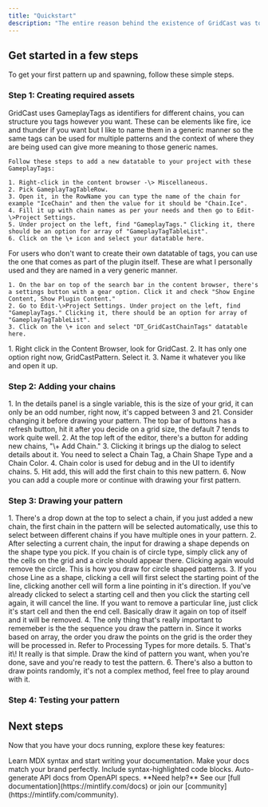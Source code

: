 ```yaml
---
title: "Quickstart"
description: "The entire reason behind the existence of GridCast was to create patterns of mechanics easily and really quickly."
---
```


## Get started in a few steps

To get your first pattern up and spawning, follow these simple steps.

### Step 1: Creating required assets

<AccordionGroup>
  <Accordion title="Creating a datatable for GameplayTags" icon="table">
    GridCast uses GameplayTags as identifiers for different chains, you can structure you tags however you want. These can be elements like fire, ice and thunder if you want but I like to name them in a generic manner so the same tags can be used for multiple patterns and the context of where they are being used can give more meaning to those generic names.

    Follow these steps to add a new datatable to your project with these GameplayTags:

    1. Right-click in the content browser -\> Miscellaneous.
    2. Pick GameplayTagTableRow.
    3. Open it, in the RowName you can type the name of the chain for example "IceChain" and then the value for it should be "Chain.Ice".
    4. Fill it up with chain names as per your needs and then go to Edit-\>Project Settings.
    5. Under project on the left, find "GameplayTags." Clicking it, there should be an option for array of "GameplayTagTableList".
    6. Click on the \+ icon and select your datatable here.
  </Accordion>
  <Accordion title="Using pre-made datable for GameplayTags" icon="table">
    For users who don't want to create their own datatable of tags, you can use the one that comes as part of the plugin itself. These are what I personally used and they are named in a very generic manner.

    1. On the bar on top of the search bar in the content browser, there's a settings button with a gear option. Click it and check "Show Engine Content, Show Plugin Content."
    2. Go to Edit-\>Project Settings. Under project on the left, find "GameplayTags." Clicking it, there should be an option for array of "GameplayTagTableList".
    3. Click on the \+ icon and select "DT_GridCastChainTags" datatable here.
  </Accordion>
  <Accordion title="Creating your GridCastPattern Asset" icon="grid">
    1. Right click in the Content Browser, look for GridCast.
    2. It has only one option right now, GridCastPattern. Select it.
    3. Name it whatever you like and open it up.
  </Accordion>
</AccordionGroup>

### Step 2: Adding your chains

<AccordionGroup>
  <Accordion title="Grid and Adding Chains" icon="github">
    1. In the details panel is a single variable, this is the size of your grid, it can only be an odd number, right now, it's capped between 3 and 21. Consider changing it before drawing your pattern. The top bar of buttons has a refresh button, hit it after you decide on a grid size, the default 7 tends to work quite well.
    2. At the top left of the editor, there's a button for adding new chains, "\+ Add Chain."
    3. Clicking it brings up the dialog to select details about it. You need to select a Chain Tag, a Chain Shape Type and a Chain Color.
    4. Chain color is used for debug and in the UI to identify chains.
    5. Hit add, this will add the first chain to this new pattern.
    6. Now you can add a couple more or continue with drawing your first pattern.
  </Accordion>
</AccordionGroup>

### Step 3: Drawing your pattern

<Accordion title="Drawing in GridCast" icon="rocket">
  1. There's a drop down at the top to select a chain, if you just added a new chain, the first chain in the pattern will be selected automatically, use this to select between different chains if you have multiple ones in your pattern.
  2. After selecting a current chain, the input for drawing a shape depends on the shape type you pick. If you chain is of circle type, simply click any of the cells on the grid and a circle should appear there. Clicking again would remove the circle. This is how you draw for circle shaped patterns.
  3. If you chose Line as a shape, clicking a cell will first select the starting point of the line, clicking another cell will form a line pointing in it's direction. If you've already clicked to select a starting cell and then you click the starting cell again, it will cancel the line. If you want to remove a particular line, just click it's start cell and then the end cell. Basically draw it again on top of itself and it will be removed.
  4. The only thing that's really important to rememeber is the the sequence you draw the pattern in. Since it works based on array, the order you draw the points on the grid is the order they will be processed in. Refer to Processing Types for more details.
  5. That's it\! It really is that simple. Draw the kind of pattern you want, when you're done, save and you're ready to test the pattern.
  6. There's also a button to draw points randomly, it's not a complex method, feel free to play around with it.
</Accordion>

### Step 4: Testing your pattern

<Accordion title="Setup everything to spawn you pattern in the world" icon="chart-column">
  
</Accordion>

## Next steps

Now that you have your docs running, explore these key features:

<CardGroup cols={2}>
  <Card title="Write Content" icon="pen-to-square" href="/essentials/markdown">
    Learn MDX syntax and start writing your documentation.
  </Card>
  <Card title="Customize style" icon="palette" href="/essentials/settings">
    Make your docs match your brand perfectly.
  </Card>
  <Card title="Add code examples" icon="square-code" href="/essentials/code">
    Include syntax-highlighted code blocks.
  </Card>
  <Card title="API documentation" icon="code" href="/api-reference/introduction">
    Auto-generate API docs from OpenAPI specs.
  </Card>
</CardGroup>

<Note>
  **Need help?** See our [full documentation](https://mintlify.com/docs) or join our [community](https://mintlify.com/community).
</Note>